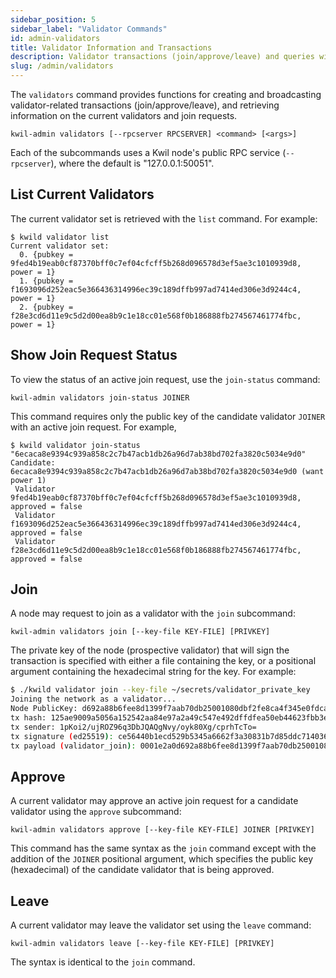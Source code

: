 ```yaml
---
sidebar_position: 5
sidebar_label: "Validator Commands"
id: admin-validators
title: Validator Information and Transactions
description: Validator transactions (join/approve/leave) and queries with the validator command
slug: /admin/validators
---
```


The `validators` command provides functions for creating and broadcasting
validator-related transactions (join/approve/leave), and retrieving information
on the current validators and join requests.

```
kwil-admin validators [--rpcserver RPCSERVER] <command> [<args>]
```

Each of the subcommands uses a Kwil node's public RPC service (`--rpcserver`),
where the default is "127.0.0.1:50051".

## List Current Validators

The current validator set is retrieved with the `list` command.  For example:

```
$ kwild validator list
Current validator set:
  0. {pubkey = 9fed4b19eab0cf87370bff0c7ef04cfcff5b268d096578d3ef5ae3c1010939d8, power = 1}
  1. {pubkey = f1693096d252eac5e366436314996ec39c189dffb997ad7414ed306e3d9244c4, power = 1}
  2. {pubkey = f28e3cd6d11e9c5d2d00ea8b9c1e18cc01e568f0b186888fb274567461774fbc, power = 1}
```

## Show Join Request Status

To view the status of an active join request, use the `join-status` command:

```
kwil-admin validators join-status JOINER
```

This command requires only the public key of the candidate validator `JOINER`
with an active join request. For example,

```
$ kwild validator join-status "6ecaca8e9394c939a858c2c7b47acb1db26a96d7ab38bd702fa3820c5034e9d0"
Candidate: 6ecaca8e9394c939a858c2c7b47acb1db26a96d7ab38bd702fa3820c5034e9d0 (want power 1)
 Validator 9fed4b19eab0cf87370bff0c7ef04cfcff5b268d096578d3ef5ae3c1010939d8, approved = false
 Validator f1693096d252eac5e366436314996ec39c189dffb997ad7414ed306e3d9244c4, approved = false
 Validator f28e3cd6d11e9c5d2d00ea8b9c1e18cc01e568f0b186888fb274567461774fbc, approved = false
```

## Join

A node may request to join as a validator with the `join` subcommand:

```
kwil-admin validators join [--key-file KEY-FILE] [PRIVKEY]
```

The private key of the node (prospective validator) that will sign the
transaction is specified with either a file containing the key, or a positional
argument containing the hexadecimal string for the key.  For example:

```sh
$ ./kwild validator join --key-file ~/secrets/validator_private_key
Joining the network as a validator...
Node PublicKey: d692a88b6fee8d1399f7aab70db25001080dbf2fe8ca4f345e0fdca6b853713a
tx hash: 125ae9009a5056a152542aa84e97a2a49c547e492dffdfea50eb44623fbb3efb
tx sender: 1pKoi2/ujROZ96q3DbJQAQgNvy/oyk80Xg/cprhTcTo=
tx signature (ed25519): ce56440b1ecd529b5345a6662f3a30831b7d85ddc714036c4e7b124dd0481429478c1459c1833a8e9fa338329b0f217ca04c4381bb53679e3d72dec3317e7b09
tx payload (validator_join): 0001e2a0d692a88b6fee8d1399f7aab70db25001080dbf2fe8ca4f345e0fdca6b853713a01
```

## Approve

A current validator may approve an active join request for a candidate
validator using the `approve` subcommand:

```
kwil-admin validators approve [--key-file KEY-FILE] JOINER [PRIVKEY]
```

This command has the same syntax as the `join` command except with the addition
of the `JOINER` positional argument, which specifies the public key
(hexadecimal) of the candidate validator that is being approved.

## Leave

A current validator may leave the validator set using the `leave` command:

```
kwil-admin validators leave [--key-file KEY-FILE] [PRIVKEY]
```

The syntax is identical to the `join` command.
